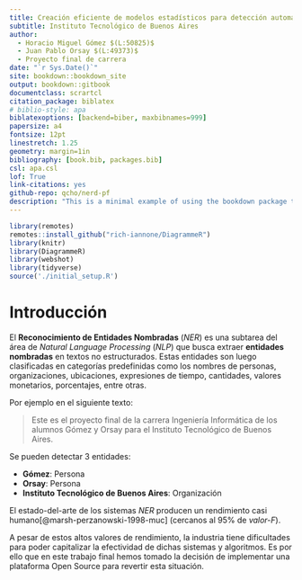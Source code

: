 ```yaml
--- 
title: Creación eficiente de modelos estadísticos para detección automática y precisa de entidades nombradas
subtitle: Instituto Tecnológico de Buenos Aires
author:
  - Horacio Miguel Gómez $(L:50825)$
  - Juan Pablo Orsay $(L:49373)$
  - Proyecto final de carrera
date: "`r Sys.Date()`"
site: bookdown::bookdown_site
output: bookdown::gitbook
documentclass: scrartcl
citation_package: biblatex
# biblio-style: apa
biblatexoptions: [backend=biber, maxbibnames=999]
papersize: a4
fontsize: 12pt
linestretch: 1.25
geometry: margin=1in
bibliography: [book.bib, packages.bib]
csl: apa.csl
lof: True
link-citations: yes
github-repo: qcho/nerd-pf
description: "This is a minimal example of using the bookdown package to write a book. The output format for this example is bookdown::gitbook."
---
```


```r
library(remotes)
remotes::install_github("rich-iannone/DiagrammeR")
library(knitr)
library(DiagrammeR)
library(webshot)
library(tidyverse)
source('./initial_setup.R')
```

\newpage
# Introducción {#intro}

El **Reconocimiento de Entidades Nombradas** (_NER_) es una subtarea del área de _Natural Language Processing_ (_NLP_) que busca extraer **entidades nombradas** en textos no estructurados. Estas entidades son luego clasificadas en categorías predefinidas como los nombres de personas, organizaciones, ubicaciones, expresiones de tiempo, cantidades, valores monetarios, porcentajes, entre otras.

Por ejemplo en el siguiente texto:

>Este es el proyecto final de la carrera Ingeniería Informática de los alumnos Gómez y Orsay para el Instituto Tecnológico de Buenos Aires.

Se pueden detectar 3 entidades:

* **Gómez**: Persona
* **Orsay**: Persona
* **Instituto Tecnológico de Buenos Aires**: Organización

El estado-del-arte de los sistemas _NER_ producen un rendimiento casi humano[@marsh-perzanowski-1998-muc] (cercanos al 95% de _valor-F_).

A pesar de estos altos valores de rendimiento, la industria tiene dificultades para poder capitalizar la efectividad de dichas sistemas y algoritmos.
Es por ello que en este trabajo final hemos tomado la decisión de implementar una plataforma Open Source para revertir esta situación.

